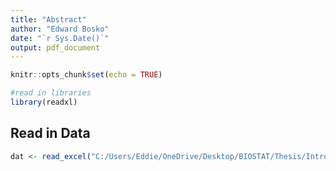```yaml
---
title: "Abstract"
author: "Edward Bosko"
date: "`r Sys.Date()`"
output: pdf_document
---
```


```r
knitr::opts_chunk$set(echo = TRUE)
```

```r
#read in libraries
library(readxl)
```

## Read in Data

```r
dat <- read_excel("C:/Users/Eddie/OneDrive/Desktop/BIOSTAT/Thesis/Intro Files/NTM_LD_Radiology mjs.xlsx")
```